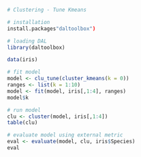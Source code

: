 
```r
# Clustering - Tune Kmeans

# installation 
install.packages"daltoolbox")

# loading DAL
library(daltoolbox)  
```

```r
data(iris)
```

```r
# fit model
model <- clu_tune(cluster_kmeans(k = 0))
ranges <- list(k = 1:10)
model <- fit(model, iris[,1:4], ranges)
model$k
```

```r
# run model
clu <- cluster(model, iris[,1:4])
table(clu)
```

```r
# evaluate model using external metric
eval <- evaluate(model, clu, iris$Species)
eval
```

